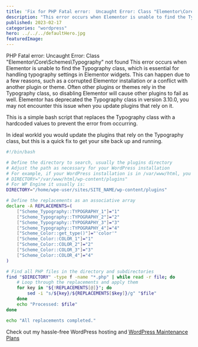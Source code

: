```yaml
---
title: 'Fix for PHP Fatal error:  Uncaught Error: Class "Elementor\Core\Schemes\Typography" not found'
description: "This error occurs when Elementor is unable to find the Typography class, which is essential for handling typography settings in Elementor widgets."
published: 2023-02-17
categories: "wordpress"
hero: ../../../defaultHero.jpg
featuredImage:
---
```

PHP Fatal error:  Uncaught Error: Class "Elementor\Core\Schemes\Typography" not found
This error occurs when Elementor is unable to find the Typography class, which is essential for handling typography settings in Elementor widgets.
This can happen due to a few reasons, such as a corrupted Elementor installation or a conflict with another plugin or theme.
Often other plugins or themes rely in the Typography class, so disabling Elementor will cause other plugins to fail as well.
Elementor has deprecated the Typography class in version 3.10.0, you may not encounter this issue when you update plugins that rely on it.

This is a simple bash script that replaces the Typography class with a hardcoded values to prevent the error from occurring.

In ideal workld you would update the plugins that rely on the Typography class, but this is a quick fix to get your site back up and running.

```bash
#!/bin/bash

# Define the directory to search, usually the plugins directory
# Adjust the path as necessary for your WordPress installation
# For example, if your WordPress installation is in /var/www/html, you might set
# DIRECTORY="/var/www/html/wp-content/plugins"
# For WP Engine it usually is:
DIRECTORY="/home/wpe-user/sites/SITE_NAME/wp-content/plugins"

# Define the replacements as an associative array
declare -A REPLACEMENTS=(
    ["Scheme_Typography::TYPOGRAPHY_1"]="1"
    ["Scheme_Typography::TYPOGRAPHY_2"]="2"
    ["Scheme_Typography::TYPOGRAPHY_3"]="3"
    ["Scheme_Typography::TYPOGRAPHY_4"]="4"
    ["Scheme_Color::get_type()"]="'color'"
    ["Scheme_Color::COLOR_1"]="1"
    ["Scheme_Color::COLOR_2"]="2"
    ["Scheme_Color::COLOR_3"]="3"
    ["Scheme_Color::COLOR_4"]="4"
)

# Find all PHP files in the directory and subdirectories
find "$DIRECTORY" -type f -name "*.php" | while read -r file; do
    # Loop through the replacements and apply them
    for key in "${!REPLACEMENTS[@]}"; do
        sed -i "s/${key}/${REPLACEMENTS[$key]}/g" "$file"
    done
    echo "Processed: $file"
done

echo "All replacements completed."
```


Check out my hassle-free WordPress hosting and <a href="https://wp-maintenance.pro">WordPress Maintenance Plans</a>
